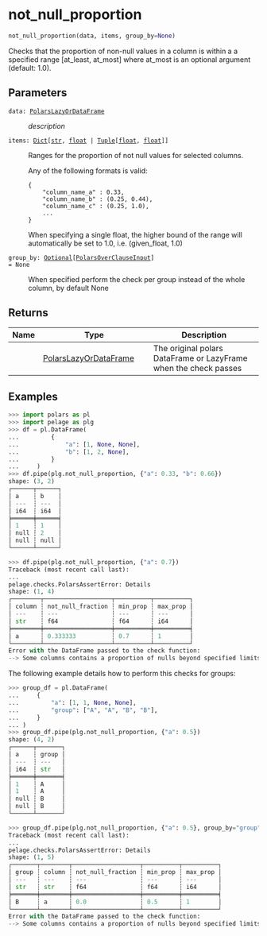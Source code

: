 # not_null_proportion { #pelage.not_null_proportion }

```python
not_null_proportion(data, items, group_by=None)
```

Checks that the proportion of non-null values in a column is within a
a specified range [at_least, at_most] where at_most is an optional argument
(default: 1.0).

## Parameters {.doc-section .doc-section-parameters}

<code><span class="parameter-name">data</span><span class="parameter-annotation-sep">:</span> <span class="parameter-annotation">[PolarsLazyOrDataFrame](`pelage.types.PolarsLazyOrDataFrame`)</span></code>

:   _description_

<code><span class="parameter-name">items</span><span class="parameter-annotation-sep">:</span> <span class="parameter-annotation">[Dict](`typing.Dict`)\[[str](`str`), [float](`float`) \| [Tuple](`typing.Tuple`)\[[float](`float`), [float](`float`)\]\]</span></code>

:   Ranges for the proportion of not null values for selected columns.

    Any of the following formats is valid:
    ```
    {
        "column_name_a" : 0.33,
        "column_name_b" : (0.25, 0.44),
        "column_name_c" : (0.25, 1.0),
        ...
    }
    ```
    When specifying a single float, the higher bound of the range will automatically
    be set to 1.0, i.e. (given_float, 1.0)

<code><span class="parameter-name">group_by</span><span class="parameter-annotation-sep">:</span> <span class="parameter-annotation">[Optional](`typing.Optional`)\[[PolarsOverClauseInput](`pelage.types.PolarsOverClauseInput`)\]</span> <span class="parameter-default-sep">=</span> <span class="parameter-default">None</span></code>

:   When specified perform the check per group instead of the whole column,
    by default None

## Returns {.doc-section .doc-section-returns}

| Name   | Type                                                          | Description                                                      |
|--------|---------------------------------------------------------------|------------------------------------------------------------------|
|        | [PolarsLazyOrDataFrame](`pelage.types.PolarsLazyOrDataFrame`) | The original polars DataFrame or LazyFrame when the check passes |

## Examples {.doc-section .doc-section-examples}

```python
>>> import polars as pl
>>> import pelage as plg
>>> df = pl.DataFrame(
...         {
...             "a": [1, None, None],
...             "b": [1, 2, None],
...         }
...     )
>>> df.pipe(plg.not_null_proportion, {"a": 0.33, "b": 0.66})
shape: (3, 2)
┌──────┬──────┐
│ a    ┆ b    │
│ ---  ┆ ---  │
│ i64  ┆ i64  │
╞══════╪══════╡
│ 1    ┆ 1    │
│ null ┆ 2    │
│ null ┆ null │
└──────┴──────┘
```

```python
>>> df.pipe(plg.not_null_proportion, {"a": 0.7})
Traceback (most recent call last):
...
pelage.checks.PolarsAssertError: Details
shape: (1, 4)
┌────────┬───────────────────┬──────────┬──────────┐
│ column ┆ not_null_fraction ┆ min_prop ┆ max_prop │
│ ---    ┆ ---               ┆ ---      ┆ ---      │
│ str    ┆ f64               ┆ f64      ┆ i64      │
╞════════╪═══════════════════╪══════════╪══════════╡
│ a      ┆ 0.333333          ┆ 0.7      ┆ 1        │
└────────┴───────────────────┴──────────┴──────────┘
Error with the DataFrame passed to the check function:
--> Some columns contains a proportion of nulls beyond specified limits
```

The following example details how to perform this checks for groups:

```python
>>> group_df = pl.DataFrame(
...     {
...         "a": [1, 1, None, None],
...         "group": ["A", "A", "B", "B"],
...     }
... )
>>> group_df.pipe(plg.not_null_proportion, {"a": 0.5})
shape: (4, 2)
┌──────┬───────┐
│ a    ┆ group │
│ ---  ┆ ---   │
│ i64  ┆ str   │
╞══════╪═══════╡
│ 1    ┆ A     │
│ 1    ┆ A     │
│ null ┆ B     │
│ null ┆ B     │
└──────┴───────┘
```

```python
>>> group_df.pipe(plg.not_null_proportion, {"a": 0.5}, group_by="group")
Traceback (most recent call last):
...
pelage.checks.PolarsAssertError: Details
shape: (1, 5)
┌───────┬────────┬───────────────────┬──────────┬──────────┐
│ group ┆ column ┆ not_null_fraction ┆ min_prop ┆ max_prop │
│ ---   ┆ ---    ┆ ---               ┆ ---      ┆ ---      │
│ str   ┆ str    ┆ f64               ┆ f64      ┆ i64      │
╞═══════╪════════╪═══════════════════╪══════════╪══════════╡
│ B     ┆ a      ┆ 0.0               ┆ 0.5      ┆ 1        │
└───────┴────────┴───────────────────┴──────────┴──────────┘
Error with the DataFrame passed to the check function:
--> Some columns contains a proportion of nulls beyond specified limits
```

